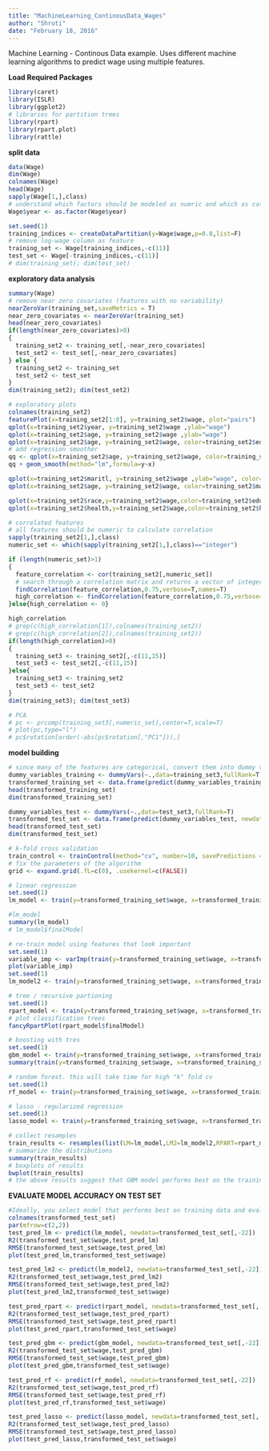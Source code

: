 ```yaml
---
title: "MachineLearning_ContinousData_Wages"
author: "Shruti"
date: "February 18, 2016"
---
```

Machine Learning - Continous Data example. Uses different machine learning algorithms to predict wage using multiple features.

**Load Required Packages**
```r
library(caret)
library(ISLR)
library(ggplot2)
# libraries for partition trees
library(rpart)
library(rpart.plot)
library(rattle)
```

**split data**
```r
data(Wage)
dim(Wage)
colnames(Wage)
head(Wage)
sapply(Wage[1,],class)
# understand which factors should be modeled as numric and which as categorical data
Wage$year <- as.factor(Wage$year)

set.seed(1)
training_indices <- createDataPartition(y=Wage$wage,p=0.8,list=F)
# remove log-wage column as feature 
training_set <- Wage[training_indices,-c(11)]
test_set <- Wage[-training_indices,-c(11)]
# dim(training_set); dim(test_set)
```

**exploratory data analysis**
```r
summary(Wage)
# remove near zero covariates (features with no variability)
nearZeroVar(training_set,saveMetrics = T)
near_zero_covariates <- nearZeroVar(training_set)
head(near_zero_covariates)
if(length(near_zero_covariates)>0)
{
  training_set2 <- training_set[,-near_zero_covariates]
  test_set2 <- test_set[,-near_zero_covariates]
} else {
  training_set2 <- training_set
  test_set2 <- test_set
}
dim(training_set2); dim(test_set2)

# exploratory plots
colnames(training_set2)
featurePlot(x=training_set2[1:8], y=training_set2$wage, plot="pairs")
qplot(x=training_set2$year, y=training_set2$wage ,ylab="wage")
qplot(x=training_set2$age, y=training_set2$wage ,ylab="wage")
qplot(x=training_set2$age, y=training_set2$wage, color=training_set2$education,pch=training_set2$jobclass ,ylab="wage")
# add regression smoother
qq <- qplot(x=training_set2$age, y=training_set2$wage, color=training_set2$education,pch=training_set2$jobclass ,ylab="wage")
qq + geom_smooth(method="lm",formula=y~x)

qplot(x=training_set2$maritl, y=training_set2$wage ,ylab="wage", color=training_set2$age)
qplot(x=training_set2$age, y=training_set2$wage, color=training_set2$maritl ,ylab="wage")

qplot(x=training_set2$race,y=training_set2$wage,color=training_set2$education ,pch=training_set2$jobclass,cex=1,ylab="wage")
qplot(x=training_set2$health,y=training_set2$wage,color=training_set2$health_ins ,pch=training_set2$jobclass,cex=1,ylab="wage")

# correlated features
# all features should be numeric to calculate correlation
sapply(training_set2[1,],class)
numeric_set <- which(sapply(training_set2[1,],class)=="integer")

if (length(numeric_set)>1)
{
  feature_correlation <- cor(training_set2[,numeric_set])
  # search through a correlation matrix and returns a vector of integers corresponding to columns to remove to reduce pair-wise correlations.
  findCorrelation(feature_correlation,0.75,verbose=T,names=T)
  high_correlation <- findCorrelation(feature_correlation,0.75,verbose=T,names=T)
}else{high_correlation <- 0}

high_correlation
# grep(c(high_correlation[1]),colnames(training_set2))
# grep(c(high_correlation[2]),colnames(training_set2))
if(length(high_correlation)>0)
{
  training_set3 <- training_set2[,-c(11,15)]
  test_set3 <- test_set2[,-c(11,15)]
}else{
  training_set3 <- training_set2
  test_set3 <- test_set2
}
dim(training_set3); dim(test_set3)

# PCA
# pc <- prcomp(training_set3[,numeric_set],center=T,scale=T)
# plot(pc,type="l")
# pc$rotation[order(-abs(pc$rotation[,"PC1"])),]
```

**model building**
```r
# since many of the features are categorical, convert them into dummy varaibles
dummy_variables_training <- dummyVars(~.,data=training_set3,fullRank=T)
transformed_training_set <- data.frame(predict(dummy_variables_training, newdata=training_set3))
head(transformed_training_set)
dim(transformed_training_set)

dummy_variables_test <- dummyVars(~.,data=test_set3,fullRank=T)
transformed_test_set <- data.frame(predict(dummy_variables_test, newdata=test_set3))
head(transformed_test_set)
dim(transformed_test_set)

# k-fold cross validation
train_control <- trainControl(method="cv", number=10, savePredictions = T)
# fix the parameters of the algorithm
grid <- expand.grid(.fL=c(0), .usekernel=c(FALSE))

# linear regression
set.seed(1)
lm_model <- train(y=transformed_training_set$wage, x=transformed_training_set[,-22], trControl=train_control, method="lm" ,preProcess=c("scale","center","pca")) 

#lm_model
summary(lm_model)
# lm_model$finalModel

# re-train model using features that look important
set.seed(1)
variable_imp <- varImp(train(y=transformed_training_set$wage, x=transformed_training_set[,-22], trControl=train_control, method="lm" ,preProcess=c("scale","center"))) # not including pca in preProcess as its difficult to interpret their importance in model
plot(variable_imp)
set.seed(1)
lm_model2 <- train(y=transformed_training_set$wage, x=transformed_training_set[,c("education.5..Advanced.Degree","education.4..College.Grad","health._ins2..No","maritl.2..Married","education.3..Some.College","health.2....Very.Good")] ,trControl=train_control, method="lm",preProcess=c("scale","center","pca"))

# tree / recursive partioning
set.seed(1)
rpart_model <- train(y=transformed_training_set$wage, x=transformed_training_set[,-22], trControl=train_control, method="rpart" ,preProcess=c("scale","center","pca"))
# plot classification trees
fancyRpartPlot(rpart_model$finalModel)

# boosting with tres
set.seed(1)
gbm_model <- train(y=transformed_training_set$wage, x=transformed_training_set[,-22], trControl=train_control, method = "gbm", verbose=F ,preProcess=c("scale","center","pca"))
summary(train(y=transformed_training_set$wage, x=transformed_training_set[,-22], trControl=train_control, method = "gbm", verbose=F ,preProcess=c("scale","center")))

# random forest. this will take time for high "k" fold cv
set.seed(1)
rf_model <- train(y=transformed_training_set$wage, x=transformed_training_set[,-22], trControl=train_control, method="rf" ,preProcess=c("scale","center","pca"),importance = TRUE)

# lasso - regularized regression
set.seed(1)
lasso_model <- train(y=transformed_training_set$wage, x=transformed_training_set[,-22], trControl=train_control, method="lasso", metric="RMSE" ,preProcess=c("scale","center","pca"))

# collect resamples
train_results <- resamples(list(LM=lm_model,LM2=lm_model2,RPART=rpart_model,GBM=gbm_model,RF=rf_model,LS=lasso_model))
# summarize the distributions
summary(train_results)
# boxplots of results
bwplot(train_results)
# the above results suggest that GBM model performs best on the training data.
```

**EVALUATE MODEL ACCURACY ON TEST SET**
```r
#Ideally, you select model that performs best on training data and evaluate on test set. I am doing for all models just for illustration 
colnames(transformed_test_set)
par(mfrow=c(2,2))
test_pred_lm <- predict(lm_model, newdata=transformed_test_set[,-22])
R2(transformed_test_set$wage,test_pred_lm)
RMSE(transformed_test_set$wage,test_pred_lm)
plot(test_pred_lm,transformed_test_set$wage)

test_pred_lm2 <- predict(lm_model2, newdata=transformed_test_set[,-22])
R2(transformed_test_set$wage,test_pred_lm2)
RMSE(transformed_test_set$wage,test_pred_lm2)
plot(test_pred_lm2,transformed_test_set$wage)

test_pred_rpart <- predict(rpart_model, newdata=transformed_test_set[,-22])
R2(transformed_test_set$wage,test_pred_rpart)
RMSE(transformed_test_set$wage,test_pred_rpart)
plot(test_pred_rpart,transformed_test_set$wage)

test_pred_gbm <- predict(gbm_model, newdata=transformed_test_set[,-22])
R2(transformed_test_set$wage,test_pred_gbm)
RMSE(transformed_test_set$wage,test_pred_gbm)
plot(test_pred_gbm,transformed_test_set$wage)

test_pred_rf <- predict(rf_model, newdata=transformed_test_set[,-22])
R2(transformed_test_set$wage,test_pred_rf)
RMSE(transformed_test_set$wage,test_pred_rf)
plot(test_pred_rf,transformed_test_set$wage)

test_pred_lasso <- predict(lasso_model, newdata=transformed_test_set[,-22])
R2(transformed_test_set$wage,test_pred_lasso)
RMSE(transformed_test_set$wage,test_pred_lasso)
plot(test_pred_lasso,transformed_test_set$wage)
```


